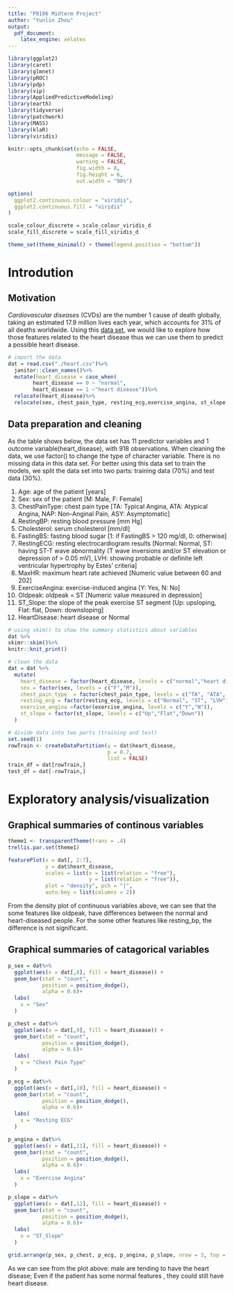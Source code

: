 ```yaml
---
title: "P8106 Midterm Project"
author: "Yunlin Zhou"
output:
  pdf_document:
    latex_engine: xelatex
---
```

```r
library(ggplot2)
library(caret)
library(glmnet)
library(pROC)
library(pdp)
library(vip)
library(AppliedPredictiveModeling)
library(earth)
library(tidyverse)
library(patchwork)
library(MASS)
library(klaR)
library(viridis)
```

```r
knitr::opts_chunk$set(echo = FALSE,
                      message = FALSE,
                      warning = FALSE,
                      fig.width = 8,
                      fig.height = 6,
                      out.width = "90%")

options(
  ggplot2.continuous.colour = "viridis",
  ggplot2.continuous.fill = "viridis"
)

scale_colour_discrete = scale_colour_viridis_d
scale_fill_discrete = scale_fill_viridis_d

theme_set(theme_minimal() + theme(legend.position = "bottom"))
```

# Introdution

## Motivation

*Cardiovascular diseases* (CVDs) are the number 1 cause of death globally, taking an estimated 17.9 million lives each year, which accounts for 31% of all deaths worldwide. Using this [data set](https://www.kaggle.com/datasets/fedesoriano/heart-failure-prediction?select=heart.csv), we would like to explore how those features related to the heart disease thus we can use them to predict a possible heart disease.

```r
# import the data
dat = read.csv("./heart.csv")%>%
  janitor::clean_names()%>%
  mutate(heart_disease = case_when(
        heart_disease == 0 ~ "normal",
        heart_disease == 1 ~"heart disease"))%>%
  relocate(heart_disease)%>%
  relocate(sex, chest_pain_type, resting_ecg,exercise_angina, st_slope, .after = last_col())
```

## Data preparation and cleaning

As the table shows below, the data set has 11 predictor variables and 1 outcome variable(heart_disease), with 918 observations. When cleaning the data, we use factor() to change the type of character variable. There is no missing data in this data set. For better using this data set to train the models, we split the data set into two parts: training data (70%) and test data (30%).

1. Age: age of the patient [years]
2. Sex: sex of the patient [M: Male, F: Female]
3. ChestPainType: chest pain type [TA: Typical Angina, ATA: Atypical Angina, NAP: Non-Anginal Pain, ASY: Asymptomatic]
4. RestingBP: resting blood pressure [mm Hg]
5. Cholesterol: serum cholesterol [mm/dl]
6. FastingBS: fasting blood sugar [1: if FastingBS > 120 mg/dl, 0: otherwise]
7. RestingECG: resting electrocardiogram results [Normal: Normal, ST: having ST-T wave abnormality (T wave inversions and/or ST elevation or depression of > 0.05 mV), LVH: showing probable or definite left ventricular hypertrophy by Estes' criteria]
8. MaxHR: maximum heart rate achieved [Numeric value between 60 and 202]
9. ExerciseAngina: exercise-induced angina [Y: Yes, N: No]
10. Oldpeak: oldpeak = ST [Numeric value measured in depression]
11. ST_Slope: the slope of the peak exercise ST segment [Up: upsloping, Flat: flat, Down: downsloping]
12. HeartDisease: heart disease or Normal


```r
# using skim() to show the summary statistics about variables
dat %>%
skimr::skim()%>%
knitr::knit_print()
```

```r
# clean the data
dat = dat %>%
  mutate(
    heart_disease = factor(heart_disease, levels = c("normal","heart disease" )),
    sex = factor(sex, levels = c("F","M")),
    chest_pain_type	 = factor(chest_pain_type, levels = c("TA", "ATA", "NAP", "ASY")),
    resting_ecg = factor(resting_ecg, levels = c("Normal", "ST", "LVH")),
    exercise_angina =factor(exercise_angina, levels = c("Y","N")),
    st_slope = factor(st_slope, levels = c("Up","Flat","Down"))
  )
```

```r
# divide data into two parts (training and test)
set.seed(1)
rowTrain <- createDataPartition(y = dat$heart_disease,
                                p = 0.7,
                                list = FALSE)
train_df = dat[rowTrain,]
test_df = dat[-rowTrain,]
```

# Exploratory analysis/visualization

## Graphical summaries of continous variables
```r
theme1 <- transparentTheme(trans = .4)
trellis.par.set(theme1)

featurePlot(x = dat[, 2:7], 
            y = dat$heart_disease,
            scales = list(x = list(relation = "free"), 
                          y = list(relation = "free")),
            plot = "density", pch = "|", 
            auto.key = list(columns = 2))
```

From the density plot of continuous variables above, we can see that the some features like oldpeak, have differences between the normal and heart-diseased people. For the some other features like resting_bp, the difference is not significant.

## Graphical summaries of catagorical variables

```r
p_sex = dat%>%
  ggplot(aes(x = dat[,8], fill = heart_disease)) + 
  geom_bar(stat = "count", 
           position = position_dodge(),
           alpha = 0.6)+ 
  labs(
    x = "Sex"
  )

p_chest = dat%>%
  ggplot(aes(x = dat[,9], fill = heart_disease)) + 
  geom_bar(stat = "count", 
           position = position_dodge(),
           alpha = 0.6)+ 
  labs(
    x = "Chest Pain Type"
  )

p_ecg = dat%>%
  ggplot(aes(x = dat[,10], fill = heart_disease)) + 
  geom_bar(stat = "count", 
           position = position_dodge(),
           alpha = 0.6)+ 
  labs(
    x = "Resting ECG"
  )

p_angina = dat%>%
  ggplot(aes(x = dat[,11], fill = heart_disease)) + 
  geom_bar(stat = "count", 
           position = position_dodge(),
           alpha = 0.6)+ 
  labs(
    x = "Exercise Angina"
  )

p_slope = dat%>%
  ggplot(aes(x = dat[,12], fill = heart_disease)) + 
  geom_bar(stat = "count", 
           position = position_dodge(),
           alpha = 0.6)+ 
  labs(
    x = "ST_Slope"
  )

grid.arrange(p_sex, p_chest, p_ecg, p_angina, p_slope, nrow = 3, top = "Graphical summaries of catagorical variables")
```

As we can see from the plot above: male are tending to have the heart disease; Even if the patient has some normal features , they could still have heart disease.